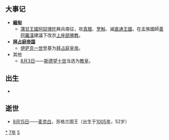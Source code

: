 {{yearTOC|1057|契丹'''[[清宁|清宁]]三年'''；北宋'''[[嘉祐|嘉祐]]二年'''；西夏'''[[奲都|奲都]]元年'''；大理'''[[政安|政安]]五年'''；越南'''[[龍瑞太平|龍瑞太平]]四年'''；日本'''[[天喜|天喜]]五年'''}}
== 大事记 ==
*'''[[緬甸|緬甸]]'''
**[[蒲甘王國|蒲甘王國]][[阿奴律陀|阿奴律陀]]興兵南征，攻[[真腊|真腊]]、[[罗斛|罗斛]]、滅[[直通王國|直通王國]]，在孟族國師[[善阿羅漢|善阿羅漢]]建議下改宗[[上座部佛教|上座部佛教]]。
*'''[[拜占庭帝国|拜占庭帝国]]'''
**[[伊萨克一世|伊萨克一世]]登基为[[拜占庭皇帝列表|拜占庭皇帝]]。
*其他
**[[8月3日|8月3日]]——[[司提反十世|斯德望十世]]当选为[[教宗|教皇]]。

== 出生 ==
*

== 逝世 ==
{{Wikisource year mention}}
*[[8月15日|8月15日]]——[[麦克白_(苏格兰)|麦克白]]，苏格兰国王（出生于[[1005年|1005年]]，52岁）

[[Category:1057年|*]]
[[Category:1050年代|7年]]
[[Category:11世纪各年|5]]